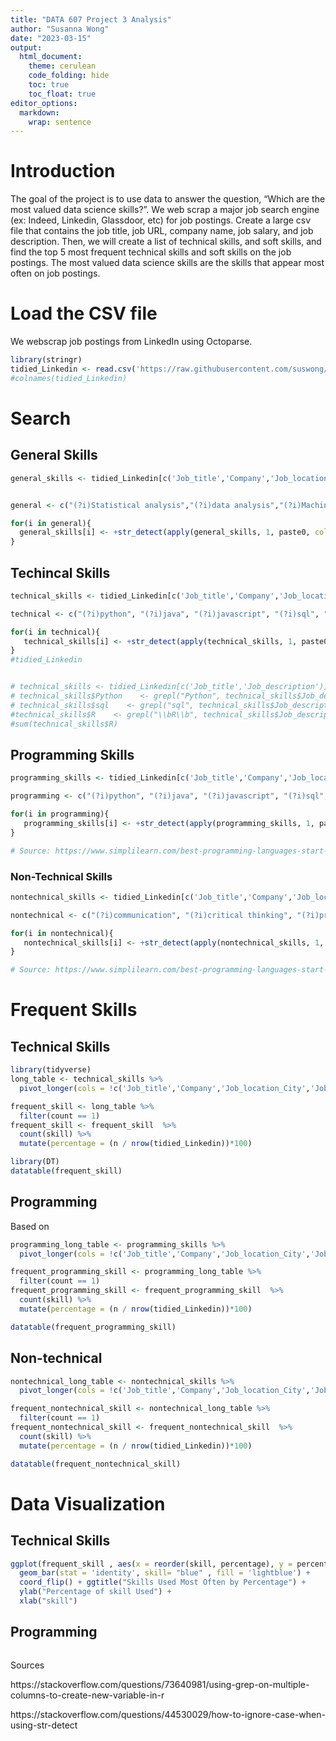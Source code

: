 ```yaml
---
title: "DATA 607 Project 3 Analysis"
author: "Susanna Wong"
date: "2023-03-15"
output:
  html_document:
    theme: cerulean
    code_folding: hide
    toc: true
    toc_float: true
editor_options: 
  markdown: 
    wrap: sentence
---
```


# Introduction
The goal of the project is to use data to answer the question, "Which are the most valued data science skills?".
We web scrap a major job search engine (ex: Indeed, Linkedin, Glassdoor, etc) for job postings.
Create a large csv file that contains the job title, job URL, company name, job salary, and job description.
Then, we will create a list of technical skills, and soft skills, and find the top 5 most frequent technical skills and soft skills on the job postings.
The most valued data science skills are the skills that appear most often on job postings.

# Load the CSV file

We webscrap job postings from LinkedIn using Octoparse. 
```r
library(stringr)
tidied_Linkedin <- read.csv('https://raw.githubusercontent.com/suswong/DATA-607-Project-3/main/tidied_Linkedin_version4.csv')
#colnames(tidied_Linkedin)
```

# Search {.tabset}

## General Skills
```r
general_skills <- tidied_Linkedin[c('Job_title','Company','Job_location_City','Job_location_State','Seniority_level','Employment_type','Job_function','Industries','Job_description')]


general <- c("(?i)Statistical analysis","(?i)data analysis","(?i)Machine Learning","(?i)data visual","(?i)wrangling","(?i)mathematics","(?i)programming","(?i)statistics","(?i)big data","(?i)Artificial intelligence","(?i)Deep learning")

for(i in general){
  general_skills[i] <- +str_detect(apply(general_skills, 1, paste0, collapse = " ", ignore_case = TRUE), general[which(general == i)])
}

```

## Techincal Skills
```r
technical_skills <- tidied_Linkedin[c('Job_title','Company','Job_location_City','Job_location_State','Seniority_level','Employment_type','Job_function','Industries','Job_description')]

technical <- c("(?i)python", "(?i)java", "(?i)javascript", "(?i)sql", "(?i)\\bR\\b", "(?i)spss","(?i)stata", "(?i)sas","(?i)scala","(?i)matlab", "(?i)\\bC\\b","(?i)\\bC++\\b", "(?i)Swift", "(?i)Julia","(?i)Hadoop","(?i)Spark","(?i)Pig","(?i)Tableau","(?i)REDCap", "(?i)Qualtrics", "(?i)Power BI", "(?i)Dedoose", "(?i)Atlas TI", "(?i)NVivo", "(?i)MPlus", "(?i)Mixor", "(?i)dbt", "(?i)BigQuery|big query", "(?i)Superset", "(?i)Baseten", "(?i)Airflow","(?i)ETL/ELT pipelines","(?i)Google Analytics", "(?i)Parse.ly", "(?i)Chartbeat","(?i)Excel", "(?i)Plotly", "(?i)Google Data Studio", "(?i)Looker","(?i)Spotfire","(?i)Smartsheet","(?i)\\bBI\\b","(?i)C#|C#.net","(?i)Statistical analysis","(?i)data analysis","(?i)Machine Learning","(?i)data visual","(?i)wrangling","(?i)mathematics","(?i)programming","(?i)statistics","(?i)big data","(?i)Artificial intelligence","(?i)Deep learning")

for(i in technical){
   technical_skills[i] <- +str_detect(apply(technical_skills, 1, paste0, collapse = " ", ignore_case = TRUE), technical[which(technical == i)])
}
#tidied_Linkedin


# technical_skills <- tidied_Linkedin[c('Job_title','Job_description')]
# technical_skills$Python    <- grepl("Python", technical_skills$Job_description, ignore.case=TRUE)
# technical_skills$sql    <- grepl("sql", technical_skills$Job_description, ignore.case=TRUE)
#technical_skills$R    <- grepl("\\bR\\b", technical_skills$Job_description, ignore.case=TRUE)
#sum(technical_skills$R)

```

## Programming Skills
```r
programming_skills <- tidied_Linkedin[c('Job_title','Company','Job_location_City','Job_location_State','Seniority_level','Employment_type','Job_function','Industries','Job_description')]

programming <- c("(?i)python", "(?i)java", "(?i)javascript", "(?i)sql", "(?i)\\bR\\b", "(?i)spss","(?i)stata", "(?i)sas","(?i)scala","(?i)matlab", "(?i)\\bC\\b","(?i)\\bC++\\b", "(?i)Swift", "(?i)Julia","(?i)Hadoop","(?i)Spark","(?i)Pig","Go", "(?i)Kotlin","(?i)PHP","(?i)C#|C#.net","(?i)Ruby","(?i)TypeScript","(?i)HTML","(?i)CSS","(?i)NOSQL","(?i)Rust","(?i)Perl")

for(i in programming){
   programming_skills[i] <- +str_detect(apply(programming_skills, 1, paste0, collapse = " "), programming[which(programming == i)])
}

# Source: https://www.simplilearn.com/best-programming-languages-start-learning-today-article

```

### Non-Technical Skills

```r
nontechnical_skills <- tidied_Linkedin[c('Job_title','Company','Job_location_City','Job_location_State','Seniority_level','Employment_type','Job_function','Industries','Job_description')]

nontechnical <- c("(?i)communication", "(?i)critical thinking", "(?i)problem solving", "(?i)business acumen", "(?i)storytell", "(?i)adaptability","(?i)team player", "(?i)product understanding","(?i)innovation","(?i)collaboration", "(?i)technical")

for(i in nontechnical){
   nontechnical_skills[i] <- +str_detect(apply(nontechnical_skills, 1, paste0, collapse = " "), nontechnical[which(nontechnical == i)])
}

# Source: https://www.simplilearn.com/best-programming-languages-start-learning-today-article

```

# Frequent Skills {.tabset}

## Technical Skills
```r
library(tidyverse)
long_table <- technical_skills %>% 
  pivot_longer(cols = !c('Job_title','Company','Job_location_City','Job_location_State','Seniority_level','Employment_type','Job_function','Industries','Job_description'), names_to = "skill", values_to = "count" )

frequent_skill <- long_table %>% 
  filter(count == 1)
frequent_skill <- frequent_skill  %>% 
  count(skill) %>% 
  mutate(percentage = (n / nrow(tidied_Linkedin))*100)

library(DT)
datatable(frequent_skill)
```

## Programming

Based on 
```r
programming_long_table <- programming_skills %>% 
  pivot_longer(cols = !c('Job_title','Company','Job_location_City','Job_location_State','Seniority_level','Employment_type','Job_function','Industries','Job_description'), names_to = "skill", values_to = "count" )

frequent_programming_skill <- programming_long_table %>% 
  filter(count == 1)
frequent_programming_skill <- frequent_programming_skill  %>% 
  count(skill) %>% 
  mutate(percentage = (n / nrow(tidied_Linkedin))*100)

datatable(frequent_programming_skill)
```
## Non-technical 
```r
nontechnical_long_table <- nontechnical_skills %>% 
  pivot_longer(cols = !c('Job_title','Company','Job_location_City','Job_location_State','Seniority_level','Employment_type','Job_function','Industries','Job_description'), names_to = "skill", values_to = "count" )

frequent_nontechnical_skill <- nontechnical_long_table %>% 
  filter(count == 1)
frequent_nontechnical_skill <- frequent_nontechnical_skill  %>% 
  count(skill) %>% 
  mutate(percentage = (n / nrow(tidied_Linkedin))*100)

datatable(frequent_nontechnical_skill)
```

# Data Visualization {.tabset}

## Technical Skills
```r
ggplot(frequent_skill , aes(x = reorder(skill, percentage), y = percentage)) + 
  geom_bar(stat = 'identity', skill= "blue" , fill = 'lightblue') + 
  coord_flip() + ggtitle("Skills Used Most Often by Percentage") + 
  ylab("Percentage of skill Used") + 
  xlab("skill") 
```
## Programming 
```r
```
Sources

https://stackoverflow.com/questions/73640981/using-grep-on-multiple-columns-to-create-new-variable-in-r

https://stackoverflow.com/questions/44530029/how-to-ignore-case-when-using-str-detect